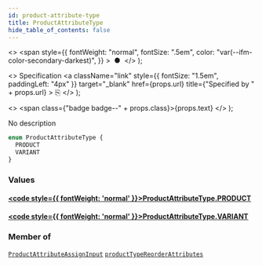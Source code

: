 ```yaml
---
id: product-attribute-type
title: ProductAttributeType
hide_table_of_contents: false
---
```


  <>
    <span
      style={{
        fontWeight: "normal",
        fontSize: ".5em",
        color: "var(--ifm-color-secondary-darkest)",
      }}
    >
      &nbsp;●&nbsp;
    </span>
  </>
);

  <>
    Specification
    <a
      className="link"
      style={{ fontSize: "1.5em", paddingLeft: "4px" }}
      target="\_blank"
      href={props.url}
      title={"Specified by " + props.url}
    >
      ⎘
    </a>
  </>
);

  <>
    <span class={"badge badge--" + props.class}>{props.text}</span>
  </>
);

No description

```graphql
enum ProductAttributeType {
  PRODUCT
  VARIANT
}
```

### Values

#### [<code style={{ fontWeight: 'normal' }}>ProductAttributeType.<b>PRODUCT</b></code>](#)

>

#### [<code style={{ fontWeight: 'normal' }}>ProductAttributeType.<b>VARIANT</b></code>](#)

>

### Member of

[`ProductAttributeAssignInput`](../../api-reference/inputs/product-attribute-assign-input) <Badge class="secondary" text="input"/><Bullet />[`productTypeReorderAttributes`](../../api-reference/mutations/product-type-reorder-attributes) <Badge class="secondary" text="mutation"/>

